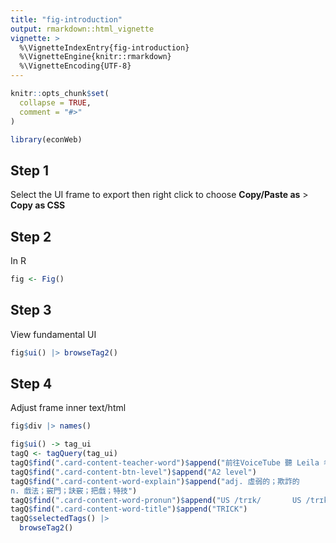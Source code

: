 ```yaml
---
title: "fig-introduction"
output: rmarkdown::html_vignette
vignette: >
  %\VignetteIndexEntry{fig-introduction}
  %\VignetteEngine{knitr::rmarkdown}
  %\VignetteEncoding{UTF-8}
---
```


```r
knitr::opts_chunk$set(
  collapse = TRUE,
  comment = "#>"
)
```

```r
library(econWeb)
```

## Step 1

Select the UI frame to export then right click to choose **Copy/Paste as** > **Copy as CSS**

## Step 2

In R
```r
fig <- Fig()
```

## Step 3

View fundamental UI
```r
fig$ui() |> browseTag2()
```

## Step 4 

Adjust frame inner text/html

```r
fig$div |> names()
```

```r
fig$ui() -> tag_ui
tagQ <- tagQuery(tag_ui)
tagQ$find(".card-content-teacher-word")$append("前往VoiceTube 聽 Leila 老師如何應用單字")
tagQ$find(".card-content-btn-level")$append("A2 level")
tagQ$find(".card-content-word-explain")$append("adj. 虛弱的；欺詐的
n. 戲法；竅門；訣竅；把戲；特技")
tagQ$find(".card-content-word-pronun")$append("US /trɪk/       US /trɪk/")
tagQ$find(".card-content-word-title")$append("TRICK")
tagQ$selectedTags() |>
  browseTag2()

```

